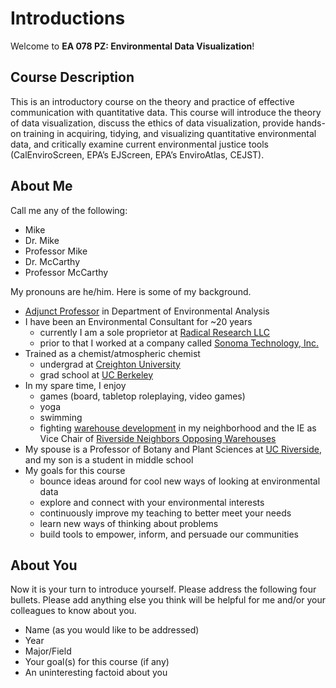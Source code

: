 # Introductions {#sec-intro .unnumbered}

Welcome to **EA 078 PZ: Environmental Data Visualization**!

## Course Description

This is an introductory course on the theory and practice of effective communication with quantitative data. This course will introduce the theory of data visualization, discuss the ethics of data visualization, provide hands-on training in acquiring, tidying, and visualizing quantitative environmental data, and critically examine current environmental justice tools (CalEnviroScreen, EPA's EJScreen, EPA's EnviroAtlas, CEJST).

## About Me

Call me any of the following:

-   Mike
-   Dr. Mike
-   Professor Mike
-   Dr. McCarthy
-   Professor McCarthy

My pronouns are he/him. Here is some of my background.

-   [Adjunct Professor](https://en.wikipedia.org/wiki/Adjunct_professors_in_North_America) in Department of Environmental Analysis
-   I have been an Environmental Consultant for \~20 years
    -   currently I am a sole proprietor at [Radical Research LLC](http://radicalresearch.llc/)
    -   prior to that I worked at a company called [Sonoma Technology, Inc.](https://www.sonomatech.com)
-   Trained as a chemist/atmospheric chemist
    -   undergrad at [Creighton University](https://www.creighton.edu)
    -   grad school at [UC Berkeley](https://www.berkeley.edu)
-   In my spare time, I enjoy
    -   games (board, tabletop roleplaying, video games)
    -   yoga
    -   swimming
    -   fighting [warehouse development](https://radicalresearch.shinyapps.io/WarehouseCITY/) in my neighborhood and the IE as Vice Chair of [Riverside Neighbors Opposing Warehouses](https://sites.google.com/view/rivnow/)
-   My spouse is a Professor of Botany and Plant Sciences at [UC Riverside](https://www.ucr.edu), and my son is a student in middle school
-   My goals for this course
    -   bounce ideas around for cool new ways of looking at environmental data
    -   explore and connect with your environmental interests
    -   continuously improve my teaching to better meet your needs
    -   learn new ways of thinking about problems
    -   build tools to empower, inform, and persuade our communities

## About You

Now it is your turn to introduce yourself. Please address the following four bullets. Please add anything else you think will be helpful for me and/or your colleagues to know about you.

-   Name (as you would like to be addressed)
-   Year
-   Major/Field
-   Your goal(s) for this course (if any)
-   An uninteresting factoid about you
